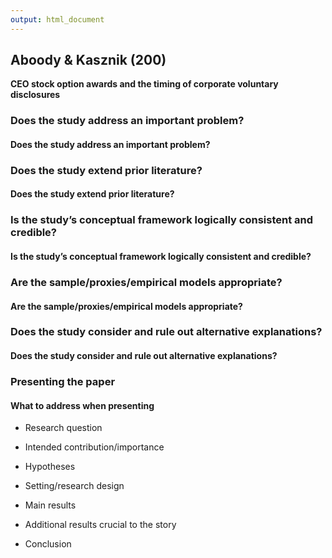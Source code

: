 ```yaml
---
output: html_document
---
```

## **Aboody & Kasznik (200)** {.tabset}

**CEO stock option awards and the timing of corporate voluntary disclosures**

### Does the study address an important problem?

#### **Does the study address an important problem?**

### Does the study extend prior literature?

#### **Does the study extend prior literature?**

### Is the study's conceptual framework logically consistent and credible?

#### **Is the study's conceptual framework logically consistent and credible?**

### Are the sample/proxies/empirical models appropriate?

#### **Are the sample/proxies/empirical models appropriate?**

### Does the study consider and rule out alternative explanations?

#### **Does the study consider and rule out alternative explanations?**

### Presenting the paper

#### **What to address when presenting**

-   Research question

-   Intended contribution/importance

-   Hypotheses

-   Setting/research design

-   Main results

-   Additional results crucial to the story

-   Conclusion

